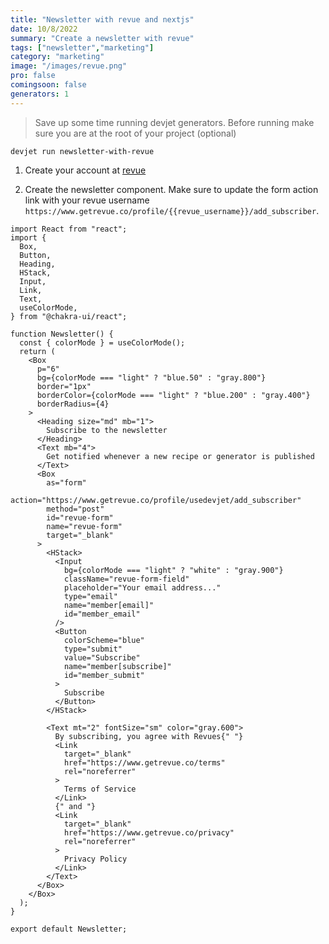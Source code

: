 ```yaml
---
title: "Newsletter with revue and nextjs"
date: 10/8/2022
summary: "Create a newsletter with revue"
tags: ["newsletter","marketing"]
category: "marketing"
image: "/images/revue.png"
pro: false
comingsoon: false
generators: 1
---
```


> Save up some time running devjet generators. Before running make sure you are at the root of your project (optional)

```sh:generators
devjet run newsletter-with-revue 
```

1. Create your account at [revue](https://www.getrevue.co/)

2. Create the newsletter component. Make sure to update the form action link with your revue username `https://www.getrevue.co/profile/{{revue_username}}/add_subscriber`.

```tsx:Newsletter.tsx {31}
import React from "react";
import {
  Box,
  Button,
  Heading,
  HStack,
  Input,
  Link,
  Text,
  useColorMode,
} from "@chakra-ui/react";

function Newsletter() {
  const { colorMode } = useColorMode();
  return (
    <Box
      p="6"
      bg={colorMode === "light" ? "blue.50" : "gray.800"}
      border="1px"
      borderColor={colorMode === "light" ? "blue.200" : "gray.400"}
      borderRadius={4}
    >
      <Heading size="md" mb="1">
        Subscribe to the newsletter
      </Heading>
      <Text mb="4">
        Get notified whenever a new recipe or generator is published
      </Text>
      <Box
        as="form"
        action="https://www.getrevue.co/profile/usedevjet/add_subscriber"
        method="post"
        id="revue-form"
        name="revue-form"
        target="_blank"
      >
        <HStack>
          <Input
            bg={colorMode === "light" ? "white" : "gray.900"}
            className="revue-form-field"
            placeholder="Your email address..."
            type="email"
            name="member[email]"
            id="member_email"
          />
          <Button
            colorScheme="blue"
            type="submit"
            value="Subscribe"
            name="member[subscribe]"
            id="member_submit"
          >
            Subscribe
          </Button>
        </HStack>

        <Text mt="2" fontSize="sm" color="gray.600">
          By subscribing, you agree with Revues{" "}
          <Link
            target="_blank"
            href="https://www.getrevue.co/terms"
            rel="noreferrer"
          >
            Terms of Service
          </Link>
          {" and "}
          <Link
            target="_blank"
            href="https://www.getrevue.co/privacy"
            rel="noreferrer"
          >
            Privacy Policy
          </Link>
        </Text>
      </Box>
    </Box>
  );
}

export default Newsletter;
```
